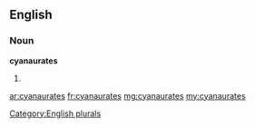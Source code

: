 ==English==

===Noun===
'''cyanaurates'''

# {{plural of|[[cyanaurate]]}}

[[Category:English plurals]]

[[ar:cyanaurates]]
[[fr:cyanaurates]]
[[mg:cyanaurates]]
[[my:cyanaurates]]